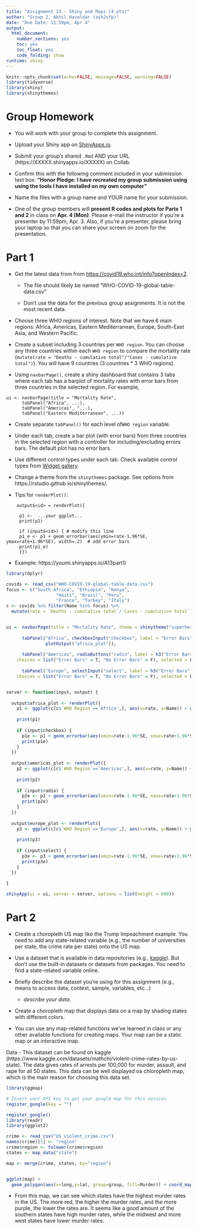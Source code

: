 ---
title: "Assignment 13 - Shiny and Maps (4 pts)"
author: "Group 2, Akhil Havaldar (ash2sfp)"
date: "Due Date: 11:59pm, Apr 4"
output:
  html_document:
    number_sections: yes
    toc: yes
    toc_float: yes
    code_folding: show
runtime: shiny    
---

```{r setup, include=FALSE}
knitr::opts_chunk$set(echo=FALSE, message=FALSE, warning=FALSE)
library(tidyverse)
library(shiny)
library(shinythemes)
```

# Group Homework 

- You will work with your group to complete this assignment.

- Upload your Shiny app on [ShinyApps.io](https://www.shinyapps.io).

- Submit your group's shared `.Rmd` AND your URL (https://XXXXX.shinyapps.io/XXXXX) on Collab.

- Confirm this with the following comment included in your submission text box: **"Honor Pledge: I have recreated my group submission using using the tools I have installed on my own computer"**
    
- Name the files with a group name and YOUR name for your submission.

- One of the group members will **present R codes and plots for Parts 1 and 2** in class on **Apr. 4 (Mon)**. Please e-mail the instructor if you're a presenter by 11:59pm, Apr. 3. Also, if you're a presenter, please bring your laptop so that you can share your screen on zoom for the presentation.

# Part 1

- Get the latest data from from [https://covid19.who.int/info?openIndex=2](https://covid19.who.int/info?openIndex=2).
      
   - The file should likely be named "WHO-COVID-19-global-table-data.csv"
      
   - Don't use the data for the previous group assignments. It is not the most recent data. 

- Choose three WHO regions of interest. Note that we have 6 main regions: Africa, Americas, Eastern Mediterranean, Europe, South-East Asia, and Western Pacific.

- Create a subset including 3 countries per `WHO region`. You can choose any three countries within each `WHO region` to compare the mortality rate (`mutate(rate = "Deaths - cumulative total"/"Cases - cumulative total")`). You will have 9 countries (3 countries * 3 WHO regions).

- Using `navbarPage()`, create a shiny dashboard that contains 3 tabs where each tab has a barplot of mortality rates with error bars from three countries in the selected region. For example,

```
ui <- navbarPage(title = "Mortality Rate", 
      tabPanel("Africa", ...), 
      tabPanel("Americas", "...), 
      tabPanel("Eastern Mediterranean", ...))
```      
- Create separate `tabPanel()` for each level of`WHO region` variable.

- Under each tab, create a bar plot (with error bars) from three countries in the selected region with a controller for including/excluding errors bars. The default plot has no error bars.

- Use different control types under each tab. Check available control types from [Widget gallery](https://shiny.rstudio.com/gallery/widget-gallery.html).
  
- Change a theme from the `shinythemes` package. See options from https://rstudio.github.io/shinythemes/.   

- Tips for  `renderPlot()`:

```
    output$<id> = renderPlot({
     
     p1 <-  ...your ggplot...
     print(p1)
      
     if (input$<id>) { # modify this line
     p1_e <- p1 + geom_errorbar(aes(ymin=rate-1.96*SE, ymax=rate+1.96*SE), width=.2)  # add error bars
     print(p1_e)
     }}) 
```

- Example: https://youmi.shinyapps.io/A13part1/

```{r}
library(dplyr)

covids <- read_csv("WHO-COVID-19-global-table-data.csv")
focus <- c("South Africa", "Ethiopia", "Kenya", 
                   "Haiti", "Brazil", "Peru",
                   "France", "Turkey", "Italy")
c <- covids %>% filter(Name %in% focus) %>% 
  mutate(rate = `Deaths - cumulative total`/`Cases - cumulative total`, SE = sqrt(rate*(1-rate)/`Cases - cumulative total`))


ui <- navbarPage(title = "Mortality Rate", theme = shinytheme("superhero"),
                 
      tabPanel("Africa", checkboxInput("checkbox", label = "Error Bars", value = F), 
               plotOutput("africa_plot")),
      
      tabPanel("Americas", radioButtons("radio", label = h3("Error Bars"),
    choices = list("Error Bars" = T, "No Error Bars" = F), selected = F), plotOutput("americas_plot")), 
    
      tabPanel("Europe", selectInput("select", label = h3("Error Bars"), 
    choices = list("Error Bars" = T, "No Error Bars" = F), selected = F), plotOutput("europe_plot")))


server <- function(input, output) {
  
  output$africa_plot <- renderPlot({
    p1 <- ggplot(c[c$`WHO Region`=='Africa',], aes(x=rate, y=Name)) + geom_col() + theme_bw() + xlab('Mortality Rate') + coord_flip()
    
    print(p1)
    
    if (input$checkbox) {
      p1e <- p1 + geom_errorbar(aes(xmin=rate-1.96*SE, xmax=rate+1.96*SE), width=.2)
      print(p1e)
    }
  })
  
  output$americas_plot <- renderPlot({
    p2 <- ggplot(c[c$`WHO Region`=='Americas',], aes(x=rate, y=Name)) + geom_col() + theme_bw() + xlab('Mortality Rate') + coord_flip()
    
    print(p2)
    
    if (input$radio) {
      p2e <- p2 + geom_errorbar(aes(xmin=rate-1.96*SE, xmax=rate+1.96*SE), width=.2)
      print(p2e)
    }
  })
  
  output$europe_plot <- renderPlot({
    p3 <- ggplot(c[c$`WHO Region`=='Europe',], aes(x=rate, y=Name)) + geom_col() + theme_bw() + xlab('Mortality Rate') + coord_flip()
    
    print(p3)
    
    if (input$select) {
      p3e <- p3 + geom_errorbar(aes(xmin=rate-1.96*SE, xmax=rate+1.96*SE), width=.2)
      print(p3e)
    }
  })
  
}

shinyApp(ui = ui, server = server, options = list(height = 600)) 
```

# Part 2

- Create a choropleth US map like the Trump Impeachment example. You need to add any state-related variable (e.g., the number of universities per state, the crime rate per state) onto the US map.

- Use a dataset that is available in data repositories (e.g., [kaggle](https://www.kaggle.com/datasets)). But don't use the built-in datasets or datasets from packages. You need to find a state-related variable online. 

- Briefly describe the dataset you're using for this assignment (e.g., means to access data, context, sample, variables, etc...)
  
   + *describe your data.*
   
- Create a choropleth map that displays data on a map by shading states with different colors.

- You can use any map-related functions we've learned in class or any other available functions for creating maps. Your map can be a static map or an interactive map.

Data
- This dataset can be found on kaggle (https://www.kaggle.com/datasets/mathchi/violent-crime-rates-by-us-state). The data gives rates of arrests per 100,000 for murder, assault, and rape for all 50 states. This data can be well displayed oa  chloropleth map, which is the main reason for choosing this data set. 


```{r, warning=FALSE, message=FALSE}
library(ggmap)

# Insert your API key to get your google map for this session
register_google(key = "")

register_google()
library(readr)
library(ggplot2)

crime <- read_csv("US_violent_crime.csv")
names(crime)[1] <- "region"
crime$region <- tolower(crime$region)
states <- map_data("state")

map <- merge(crime, states, by="region")


ggplot(map) + 
  geom_polygon(aes(x=long,y=lat, group=group, fill=Murder)) + coord_map() + theme_bw()+scale_fill_gradient2(low="blue", mid='purple', high="red")

```


- From this map, we can see which states have the highest murder rates in the US. The more red, the higher the murder rates, and the more purple, the lower the rates are. It seems like a good amount of the southern states have high murder rates, while the midwest and more west states have lower murder rates.  
